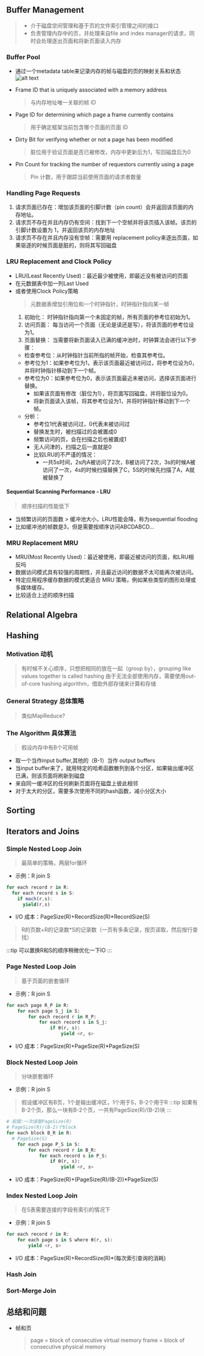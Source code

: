 ## Buffer Management
> * 介于磁盘空间管理和基于页的文件索引管理之间的接口
> * 负责管理内存中的页，并处理来自file and index manager的请求，同时会处理逐出页面和将新页面读入内存
### Buffer Pool
* 通过一个metadata table来记录内存的帧与磁盘的页的映射关系和状态
![alt text](img/buffer.png)
* Frame ID that is uniquely associated with a memory address
    > 与内存地址唯一关联的帧 ID

* Page ID for determining which page a frame currently contains
    > 用于确定框架当前包含哪个页面的页面 ID

* Dirty Bit for verifying whether or not a page has been modified
    > 脏位用于验证页面是否已被修改，内存中更新后为1，写回磁盘后为0

* Pin Count for tracking the number of requestors currently using a page
    > Pin 计数，用于跟踪当前使用页面的请求者数量
### Handling Page Requests
1. 请求页面已存在：增加该页面的引脚计数（pin count）会并返回该页面的内存地址。
2. 请求页不存在并且内存仍有空间：找到下一个空帧并将该页插入该帧。该页的引脚计数设置为 1，并返回该页的内存地址
3. 请求页不存在并且内存没有空帧：需要用 replacement policy来逐出页面，如果驱逐的时候页面是脏的，则将其写回磁盘
### LRU Replacement and Clock Policy
* LRU(Least Recently Used)：最近最少被使用，即最近没有被访问的页面
* 在元数据表中加一列Last Used
* 或者使用Clock Policy策略
  > 元数据表增加引用位和一个时钟指针，时钟指针指向某一帧
  1. 初始化：
  时钟指针指向第一个未固定的帧，所有页面的参考位初始为1。
  2. 访问页面：
  每当访问一个页面（无论是读还是写），将该页面的参考位设为1。
  3. 页面替换：
  当需要将新页面读入已满的缓冲池时，时钟算法会进行以下步骤：
   * 检查参考位：从时钟指针当前所指的帧开始，检查其参考位。
   * 参考位为1：如果参考位为1，表示该页面最近被访问过，将参考位设为0，并将时钟指针移动到下一个帧。
   * 参考位为0：如果参考位为0，表示该页面最近未被访问，选择该页面进行替换。
     * 如果该页面有修改（脏位为1），将页面写回磁盘，并将脏位设为0。
     * 将新页面读入该帧，将其参考位设为1，并将时钟指针移动到下一个帧。
  * 分析：
    * 参考位1代表被访问过，0代表未被访问过
    * 替换发生时，被扫描过的会被置成0
    * 频繁访问的页，会在扫描之后也被置成1
    * 无人问津的，扫描之后一直就是0
    * 比较LRU的不严谨的情况：
      * 一共5s时间，2s内A被访问了2次，B被访问了2次，3s的时候A被访问了一次，4s的时候扫描替换了C，5S的时候先扫描了A，A就被替换了
#### Sequential Scanning Performance - LRU
> 顺序扫描的性能低下
* 当频繁访问的页面数 > 缓冲池大小，LRU性能会降，称为sequential flooding
* 比如缓冲池的帧数是3，但是需要按顺序访问ABCDABCD...
### MRU Replacement  MRU
* MRU(Most Recently Used)：最近被使用，即最近被访问的页面，和LRU相反吗
* 数据访问模式具有较强的周期性，并且最近访问的数据不太可能再次被访问。
* 特定应用程序缓存数据的模式更适合 MRU 策略，例如某些类型的图形处理或多媒体缓存。
* 比较适合上述的顺序扫描
## Relational Algebra
## Hashing
### Motivation 动机
> 有时候不关心顺序，只想把相同的放在一起（group by），grouping like values together is called hashing
> 由于无法全部使用内存，需要使用out-of-core hashing algorithm，借助外部存储来计算和存储
### General Strategy 总体策略
> 类似MapReduce?
### The Algorithm 具体算法
> 假设内存中有B个可用帧
* 取一个当作input buffer,其他的（B-1）当作 output buffers
* 当input buffer来了，就用特定的哈希函数散列到各个分区，如果输出缓冲区已满，则该页面将刷新到磁盘
* 来自同一缓冲区的任何刷新页面将在磁盘上彼此相邻
* 对于太大的分区，需要多次使用不同的hash函数，减小分区大小
## Sorting
## Iterators and Joins
### Simple Nested Loop Join
> 最简单的策略，两层for循环
* 示例：R join S
```js
for each record r in R:
  for each record s in S:
    if mach(r,s):
      yield(r,s)
```
* I/O 成本：PageSize(R)+RecordSize(R)*RecordSize(S)
> R的页数+R的记录数*S的记录数（一页有多条记录，按页读取，然后按行查找）
> 
:::tip
可以置换R和S的顺序稍微优化一下IO
:::
### Page Nested Loop Join
> 基于页面的嵌套循环
* 示例：R join S
``` python
for each page R_P in R:
    for each page S_j in S:
        for each record r in R_P:
            for each record s in S_j:
                if θ(r, s):
                    yield <r, s>
```
* I/O 成本：PageSize(R)+PageSize(R)*PageSize(S)
### Block Nested Loop Join
> 分块嵌套循环
* 示例：R join S
> 假设缓冲区有B页，1个是输出缓冲区，1个用于S，B-2个用于R
:::tip
如果有B-2个页，那么一块有B-2个页，一共有PageSize(R)/(B-2)块
:::
``` python
# 前提:一次读取PageSize(R)
# PageSize(R)/(B-2)个block
for each block B_R in R:
  # PageSize(S)
    for each page P_S in S:
        for each record r in B_R:
            for each record s in P_S:
                if θ(r, s):
                    yield <r, s>

```
* I/O 成本：PageSize(R)+(PageSize(R)/(B-2))*PageSize(S)
### Index Nested Loop Join
> 在S表需要连接的字段有索引的情况下
* 示例：R join S
``` python
for each record r in R:
    for each page s in S where θ(r, s):
        yield <r, s>

```
* I/O 成本：PageSize(R)+RecordSize(R)*(每次索引查询的消耗)
### Hash Join
### Sort-Merge Join

## 总结和问题
* 帧和页
  > page = block of consecutive virtual memory
  > frame = block of consecutive physical memory